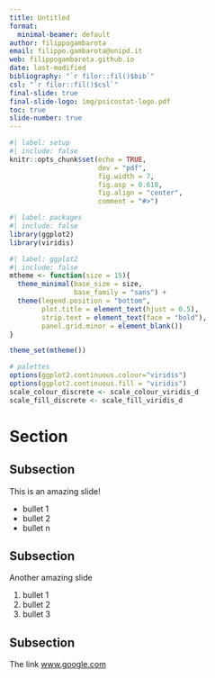 ```yaml
---
title: Untitled
format:
  minimal-beamer: default
author: filippogambarota
email: filippo.gambarota@unipd.it
web: filippogambarota.github.io
date: last-modified
bibliography: "`r filor::fil()$bib`"
csl: "`r filor::fil()$csl`"
final-slide: true
final-slide-logo: img/psicostat-logo.pdf
toc: true
slide-number: true
---
```


```r
#| label: setup
#| include: false
knitr::opts_chunk$set(echo = TRUE,
                      dev = "pdf",
                      fig.width = 7,
                      fig.asp = 0.618,
                      fig.align = "center",
                      comment = "#>")
```

```r
#| label: packages
#| include: false
library(ggplot2)
library(viridis)
```

```r
#| label: ggplot2
#| include: false
mtheme <- function(size = 15){
  theme_minimal(base_size = size, 
                base_family = "sans") +
  theme(legend.position = "bottom",
        plot.title = element_text(hjust = 0.5),
        strip.text = element_text(face = "bold"),
        panel.grid.minor = element_blank())
}

theme_set(mtheme())

# palettes
options(ggplot2.continuous.colour="viridis")
options(ggplot2.continuous.fill = "viridis")
scale_colour_discrete <- scale_colour_viridis_d
scale_fill_discrete <- scale_fill_viridis_d
```

# Section

## Subsection

This is an amazing slide!

- bullet 1
- bullet 2
- bullet n

## Subsection

Another amazing slide

1. bullet 1
2. bullet 2
3. bullet 3

## Subsection

The link [www.google.com](www.google.com)